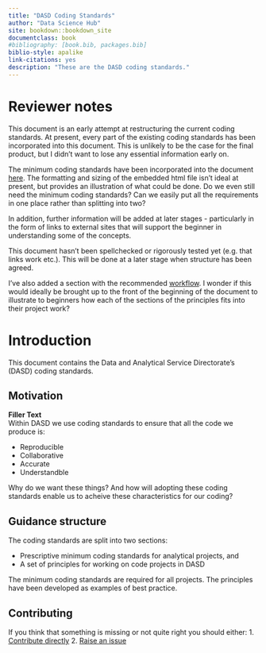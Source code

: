 ```yaml
--- 
title: "DASD Coding Standards"
author: "Data Science Hub"
site: bookdown::bookdown_site
documentclass: book
#bibliography: [book.bib, packages.bib]
biblio-style: apalike
link-citations: yes
description: "These are the DASD coding standards."
---
```

# Reviewer notes

This document is an early attempt at restructuring the current coding standards. At present, every part of the existing coding standards has been incorporated into this document. This is unlikely to be the case for the final product, but I didn't want to lose any essential information early on.

The minimum coding standards have been incorporated into the document [here](#mcstable). The formatting and sizing of the embedded html file isn't ideal at present, but provides an illustration of what could be done. Do we even still need the minimum coding standards? Can we easily put all the requirements in one place rather than splitting into two?

In addition, further information will be added at later stages - particularly in the form of links to external sites that will support the beginner in understanding some of the concepts.

This document hasn't been spellchecked or rigorously tested yet (e.g. that links work etc.). This will be done at a later stage when structure has been agreed.

I've also added a section with the recommended [workflow](#wf). I wonder if this would ideally be brought up to the front of the beginning of the document to illustrate to beginners how each of the sections of the principles fits into their project work?

# Introduction {#intro}

This document contains the Data and Analytical Service Directorate's (DASD) coding standards.  

## Motivation {#motivation}

**Filler Text**  
Within DASD we use coding standards to ensure that all the code we produce is:  
  
* Reproducible 
* Collaborative
* Accurate
* Understandble

Why do we want these things? And how will adopting these coding standards enable us to acheive these characteristics for our coding?

## Guidance structure {#structure}

The coding standards are split into two sections:

* Prescriptive minimum coding standards for analytical projects, and
* A set of principles for working on code projects in DASD

The minimum coding standards are required for all projects.
The principles have been developed as examples of best practice.

## Contributing {#contributing}

If you think that something is missing or not quite right you should either:
1. [Contribute directly](#versioncontrol)
2. [Raise an issue](https://github.com/moj-analytical-services/our-coding-standards/issues)

